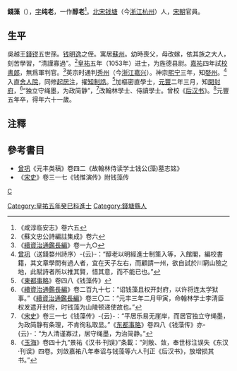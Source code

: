 '''錢藻'''（{{bd|1022年||1082年}}），[[表字|字]]'''纯老'''，一作'''醇老'''<ref>《咸淳临安志》卷六五</ref>。[[北宋|北宋]][[钱塘县|钱塘]]（今[[浙江|浙江]][[杭州|杭州]]）人，[[宋朝|宋朝]]官員。

== 生平 ==
吳越王[[錢镠|錢镠]]五世孫。[[钱明逸|钱明逸]]之侄。寓居[[蘇州|蘇州]]。幼時喪父，母改嫁，依其族之大人，刻苦學習，“清謹寡過”。<ref>《蘇文忠公詩編註集成》卷六</ref>[[皇祐|皇祐]]五年（1053年）进士，为旌德县尉。[[嘉祐|嘉祐]]四年試[[校書郞|校書郞]]，無爲軍判官。<ref>《[[續資治通鑑長編|續資治通鑑長編]]》卷一九○</ref>英宗时通判[[秀州|秀州]]（今[[浙江|浙江]][[嘉兴|嘉兴]]）。神宗[[熙宁|熙宁]]三年，知[[婺州|婺州]]。<ref>[[曾巩|曾巩]]〈送錢婺州詩序〉-{云}-：“醇老以明經進士制策入等，入館閣，編校書籍，其文章學問有過人者，宜在天子左右，而顧請一州，欲自試於川窮山險之地，此賦詩者所以推其賢，惜其意，而不能已也。”</ref>入直[[舍人院|舍人院]]，同修[[起居注|起居注]]，擢[[知制誥|知制誥]]。<ref>《[[東都事略|東都事略]]》卷四八《钱藻传》</ref>加樞密直學士，[[元丰_(北宋)|元豐]]二年三月，知[[開封府|開封府]]，<ref>《[[續資治通鑑長編|續資治通鑑長編]]》卷二百九十七：“诏钱藻且权开封府，以许将连太学狱事。”《[[續資治通鑑長編|續資治通鑑長編]]》卷三〇二：“元丰三年二月甲寅，命翰林学士李清臣权发遣开封府，时钱藻为山陵顿递使故也。”</ref>“独立守绳墨，为政简静”，<ref>《[[宋史|宋史]]》卷三一七《钱藻传》-{云}-：“平居乐易无崖岸，而居官独立守绳墨，为政简静有条理，不肯徇私取显。”《[[东都事略|东都事略]]》卷四八《钱藻传》亦-{云}-：“为人清谨寡过，居守绳墨，为治简静。”</ref>改翰林學士、侍讀學士。曾校《[[后汉书|后汉书]]》。<ref>《[[玉海|玉海]]》卷四十九“景祐《汉书·刊误》”条載：“刘敞、敛，奉世标注误失《东汉·刊误》四卷。刘敛嘉祐八年奉诏与钱藻等六人刊正《后汉书》，放增损其书。”</ref>元豐五年卒，得年六十一歲。

==注釋==
{{reflist|2}}

==參考書目==
* [[曾巩|曾巩]]《元丰类稿》卷四二《故翰林侍读学士钱公(藻)墓志铭》
* 《[[宋史|宋史]]》卷三一七《钱惟演传》附钱藻传
[[category:宋朝官員|C]]
[[Category:皇祐五年癸巳科進士|Category:皇祐五年癸巳科進士]]
[[Category:錢塘縣人|Category:錢塘縣人]]